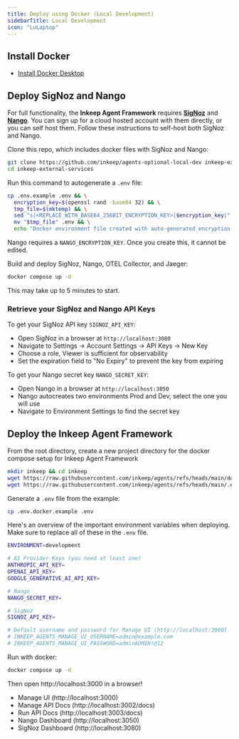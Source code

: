 ```yaml
---
title: Deploy using Docker (Local Development)
sidebarTitle: Local Development
icon: "LuLaptop"
---
```


## Install Docker
- [Install Docker Desktop](https://www.docker.com/products/docker-desktop/)

## Deploy SigNoz and Nango

For full functionality, the **Inkeep Agent Framework** requires [**SigNoz**](https://signoz.io/) and [**Nango**](https://www.nango.dev/). You can sign up for a cloud hosted account with them directly, or you can self host them. Follow these instructions to self-host both SigNoz and Nango.

Clone this repo, which includes docker files with SigNoz and Nango:
```bash
git clone https://github.com/inkeep/agents-optional-local-dev inkeep-external-services
cd inkeep-external-services
```

Run this command to autogenerate a `.env` file:
```bash
cp .env.example .env && \
  encryption_key=$(openssl rand -base64 32) && \
  tmp_file=$(mktemp) && \
  sed "s|<REPLACE_WITH_BASE64_256BIT_ENCRYPTION_KEY>|$encryption_key|" .env > "$tmp_file" && \
  mv "$tmp_file" .env && \
  echo "Docker environment file created with auto-generated encryption key"
```

Nango requires a `NANGO_ENCRYPTION_KEY`. Once you create this, it cannot be edited.

Build and deploy SigNoz, Nango, OTEL Collector, and Jaeger:
```bash
docker compose up -d
```
This may take up to 5 minutes to start.

### Retrieve your SigNoz and Nango API Keys

To get your SigNoz API key `SIGNOZ_API_KEY`:
- Open SigNoz in a browser at `http://localhost:3080`
- Navigate to Settings → Account Settings → API Keys → New Key
- Choose a role, Viewer is sufficient for observability
- Set the expiration field to "No Expiry" to prevent the key from expiring

To get your Nango secret key `NANGO_SECRET_KEY`:
- Open Nango in a browser at `http://localhost:3050`
- Nango autocreates two environments Prod and Dev, select the one you will use
- Navigate to Environment Settings to find the secret key

## Deploy the Inkeep Agent Framework

From the root directory, create a new project directory for the docker compose setup for Inkeep Agent Framework
```bash
mkdir inkeep && cd inkeep
wget https://raw.githubusercontent.com/inkeep/agents/refs/heads/main/docker-compose.yml
wget https://raw.githubusercontent.com/inkeep/agents/refs/heads/main/.env.docker.example
```

Generate a `.env` file from the example:
```bash
cp .env.docker.example .env
```

Here's an overview of the important environment variables when deploying. Make sure to replace all of these in the `.env` file.
```bash
ENVIRONMENT=development

# AI Provider Keys (you need at least one)
ANTHROPIC_API_KEY=
OPENAI_API_KEY=
GOOGLE_GENERATIVE_AI_API_KEY=

# Nango
NANGO_SECRET_KEY=

# SigNoz
SIGNOZ_API_KEY=

# Default username and password for Manage UI (http://localhost:3000)
# INKEEP_AGENTS_MANAGE_UI_USERNAME=admin@example.com
# INKEEP_AGENTS_MANAGE_UI_PASSWORD=adminADMIN!@12
```

<Snippet file="self-hosting/runtime-limits-note.mdx" />

Run with docker:
```bash
docker compose up -d
```

Then open http://localhost:3000 in a browser!

- Manage UI (http://localhost:3000)
- Manage API Docs (http://localhost:3002/docs)
- Run API Docs (http://localhost:3003/docs)
- Nango Dashboard (http://localhost:3050)
- SigNoz Dashboard (http://localhost:3080)

